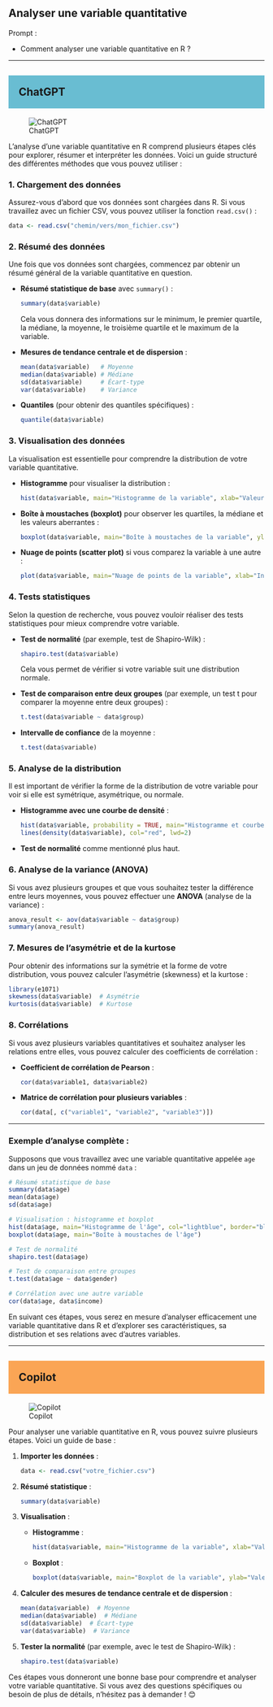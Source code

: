 ## Analyser une variable quantitative

::: {.callout-note appearance="simple"}
Prompt : 

* Comment analyser une variable quantitative en R ?


:::

----

## ChatGPT {style="background-color: #69bdd2; padding: 20px;"}
![ChatGPT](../img/ChatGPT.PNG)

L'analyse d'une variable quantitative en R comprend plusieurs étapes clés pour explorer, résumer et interpréter les données. Voici un guide structuré des différentes méthodes que vous pouvez utiliser :

### 1. **Chargement des données**
Assurez-vous d'abord que vos données sont chargées dans R. Si vous travaillez avec un fichier CSV, vous pouvez utiliser la fonction `read.csv()` :

```R
data <- read.csv("chemin/vers/mon_fichier.csv")
```

### 2. **Résumé des données**
Une fois que vos données sont chargées, commencez par obtenir un résumé général de la variable quantitative en question.

- **Résumé statistique de base** avec `summary()` :
  ```R
  summary(data$variable)
  ```
  Cela vous donnera des informations sur le minimum, le premier quartile, la médiane, la moyenne, le troisième quartile et le maximum de la variable.

- **Mesures de tendance centrale et de dispersion** :
  ```R
  mean(data$variable)   # Moyenne
  median(data$variable) # Médiane
  sd(data$variable)     # Écart-type
  var(data$variable)    # Variance
  ```

- **Quantiles** (pour obtenir des quantiles spécifiques) :
  ```R
  quantile(data$variable)
  ```

### 3. **Visualisation des données**
La visualisation est essentielle pour comprendre la distribution de votre variable quantitative.

- **Histogramme** pour visualiser la distribution :
  ```R
  hist(data$variable, main="Histogramme de la variable", xlab="Valeur", col="lightblue", border="black")
  ```

- **Boîte à moustaches (boxplot)** pour observer les quartiles, la médiane et les valeurs aberrantes :
  ```R
  boxplot(data$variable, main="Boîte à moustaches de la variable", ylab="Valeur")
  ```

- **Nuage de points (scatter plot)** si vous comparez la variable à une autre :
  ```R
  plot(data$variable, main="Nuage de points de la variable", xlab="Index", ylab="Valeur")
  ```

### 4. **Tests statistiques**
Selon la question de recherche, vous pouvez vouloir réaliser des tests statistiques pour mieux comprendre votre variable.

- **Test de normalité** (par exemple, test de Shapiro-Wilk) :
  ```R
  shapiro.test(data$variable)
  ```
  Cela vous permet de vérifier si votre variable suit une distribution normale.

- **Test de comparaison entre deux groupes** (par exemple, un test t pour comparer la moyenne entre deux groupes) :
  ```R
  t.test(data$variable ~ data$group)
  ```

- **Intervalle de confiance** de la moyenne :
  ```R
  t.test(data$variable)
  ```

### 5. **Analyse de la distribution**
Il est important de vérifier la forme de la distribution de votre variable pour voir si elle est symétrique, asymétrique, ou normale.

- **Histogramme avec une courbe de densité** :
  ```R
  hist(data$variable, probability = TRUE, main="Histogramme et courbe de densité", col="lightblue")
  lines(density(data$variable), col="red", lwd=2)
  ```

- **Test de normalité** comme mentionné plus haut.

### 6. **Analyse de la variance (ANOVA)**
Si vous avez plusieurs groupes et que vous souhaitez tester la différence entre leurs moyennes, vous pouvez effectuer une **ANOVA** (analyse de la variance) :

```R
anova_result <- aov(data$variable ~ data$group)
summary(anova_result)
```

### 7. **Mesures de l'asymétrie et de la kurtose**
Pour obtenir des informations sur la symétrie et la forme de votre distribution, vous pouvez calculer l'asymétrie (skewness) et la kurtose :

```R
library(e1071)
skewness(data$variable)  # Asymétrie
kurtosis(data$variable)  # Kurtose
```

### 8. **Corrélations**
Si vous avez plusieurs variables quantitatives et souhaitez analyser les relations entre elles, vous pouvez calculer des coefficients de corrélation :

- **Coefficient de corrélation de Pearson** :
  ```R
  cor(data$variable1, data$variable2)
  ```

- **Matrice de corrélation pour plusieurs variables** :
  ```R
  cor(data[, c("variable1", "variable2", "variable3")])
  ```

---

### Exemple d'analyse complète :

Supposons que vous travaillez avec une variable quantitative appelée `age` dans un jeu de données nommé `data` :

```R
# Résumé statistique de base
summary(data$age)
mean(data$age)
sd(data$age)

# Visualisation : histogramme et boxplot
hist(data$age, main="Histogramme de l'âge", col="lightblue", border="black")
boxplot(data$age, main="Boîte à moustaches de l'âge")

# Test de normalité
shapiro.test(data$age)

# Test de comparaison entre groupes
t.test(data$age ~ data$gender)

# Corrélation avec une autre variable
cor(data$age, data$income)
```

En suivant ces étapes, vous serez en mesure d'analyser efficacement une variable quantitative dans R et d'explorer ses caractéristiques, sa distribution et ses relations avec d'autres variables.

----

## Copilot {style="background-color: #faa555; padding: 20px;"}
![Copilot](../img/copilot.PNG)

Pour analyser une variable quantitative en R, vous pouvez suivre plusieurs étapes. Voici un guide de base :

1. **Importer les données** :
   ```R
   data <- read.csv("votre_fichier.csv")
   ```

2. **Résumé statistique** :
   ```R
   summary(data$variable)
   ```

3. **Visualisation** :
   - **Histogramme** :
     ```R
     hist(data$variable, main="Histogramme de la variable", xlab="Valeurs", ylab="Fréquence")
     ```
   - **Boxplot** :
     ```R
     boxplot(data$variable, main="Boxplot de la variable", ylab="Valeurs")
     ```

4. **Calculer des mesures de tendance centrale et de dispersion** :
   ```R
   mean(data$variable)  # Moyenne
   median(data$variable)  # Médiane
   sd(data$variable)  # Écart-type
   var(data$variable)  # Variance
   ```

5. **Tester la normalité** (par exemple, avec le test de Shapiro-Wilk) :
   ```R
   shapiro.test(data$variable)
   ```

Ces étapes vous donneront une bonne base pour comprendre et analyser votre variable quantitative. Si vous avez des questions spécifiques ou besoin de plus de détails, n'hésitez pas à demander ! 😊